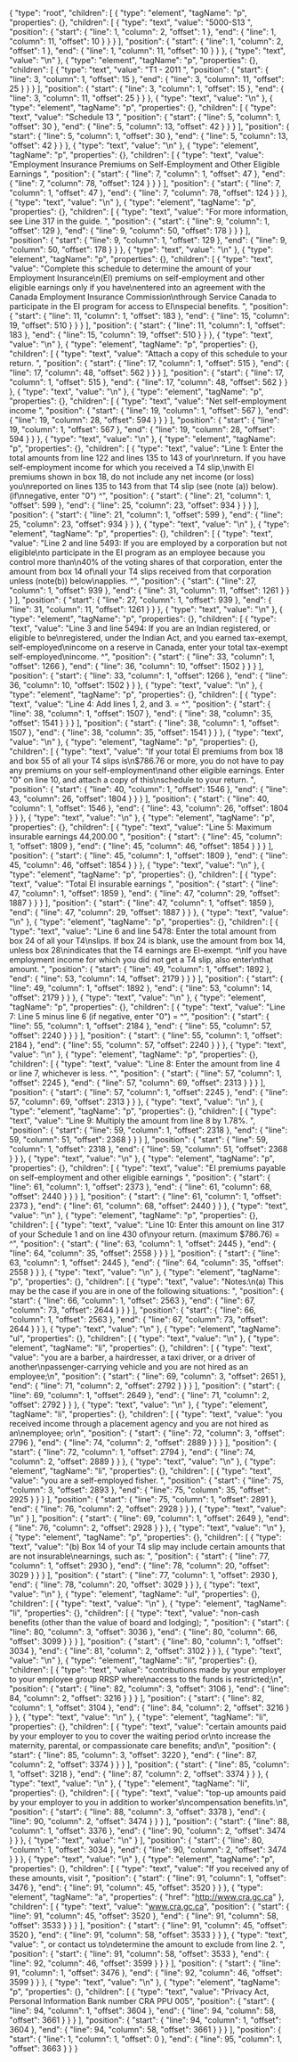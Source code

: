 {
  "type": "root",
  "children": [
    {
      "type": "element",
      "tagName": "p",
      "properties": {},
      "children": [
        {
          "type": "text",
          "value": "5000-S13 ",
          "position": {
            "start": {
              "line": 1,
              "column": 2,
              "offset": 1
            },
            "end": {
              "line": 1,
              "column": 11,
              "offset": 10
            }
          }
        }
      ],
      "position": {
        "start": {
          "line": 1,
          "column": 2,
          "offset": 1
        },
        "end": {
          "line": 1,
          "column": 11,
          "offset": 10
        }
      }
    },
    {
      "type": "text",
      "value": "\n"
    },
    {
      "type": "element",
      "tagName": "p",
      "properties": {},
      "children": [
        {
          "type": "text",
          "value": "T1 - 2011 ",
          "position": {
            "start": {
              "line": 3,
              "column": 1,
              "offset": 15
            },
            "end": {
              "line": 3,
              "column": 11,
              "offset": 25
            }
          }
        }
      ],
      "position": {
        "start": {
          "line": 3,
          "column": 1,
          "offset": 15
        },
        "end": {
          "line": 3,
          "column": 11,
          "offset": 25
        }
      }
    },
    {
      "type": "text",
      "value": "\n"
    },
    {
      "type": "element",
      "tagName": "p",
      "properties": {},
      "children": [
        {
          "type": "text",
          "value": "Schedule 13 ",
          "position": {
            "start": {
              "line": 5,
              "column": 1,
              "offset": 30
            },
            "end": {
              "line": 5,
              "column": 13,
              "offset": 42
            }
          }
        }
      ],
      "position": {
        "start": {
          "line": 5,
          "column": 1,
          "offset": 30
        },
        "end": {
          "line": 5,
          "column": 13,
          "offset": 42
        }
      }
    },
    {
      "type": "text",
      "value": "\n"
    },
    {
      "type": "element",
      "tagName": "p",
      "properties": {},
      "children": [
        {
          "type": "text",
          "value": "Employment Insurance Premiums on Self-Employment and Other Eligible Earnings ",
          "position": {
            "start": {
              "line": 7,
              "column": 1,
              "offset": 47
            },
            "end": {
              "line": 7,
              "column": 78,
              "offset": 124
            }
          }
        }
      ],
      "position": {
        "start": {
          "line": 7,
          "column": 1,
          "offset": 47
        },
        "end": {
          "line": 7,
          "column": 78,
          "offset": 124
        }
      }
    },
    {
      "type": "text",
      "value": "\n"
    },
    {
      "type": "element",
      "tagName": "p",
      "properties": {},
      "children": [
        {
          "type": "text",
          "value": "For more information, see Line 317 in the guide. ",
          "position": {
            "start": {
              "line": 9,
              "column": 1,
              "offset": 129
            },
            "end": {
              "line": 9,
              "column": 50,
              "offset": 178
            }
          }
        }
      ],
      "position": {
        "start": {
          "line": 9,
          "column": 1,
          "offset": 129
        },
        "end": {
          "line": 9,
          "column": 50,
          "offset": 178
        }
      }
    },
    {
      "type": "text",
      "value": "\n"
    },
    {
      "type": "element",
      "tagName": "p",
      "properties": {},
      "children": [
        {
          "type": "text",
          "value": "Complete this schedule to determine the amount of your Employment Insurance\n(EI) premiums on self-employment and other eligible earnings only if you have\nentered into an agreement with the Canada Employment Insurance Commission\nthrough Service Canada to participate in the EI program for access to EI\nspecial benefits. ",
          "position": {
            "start": {
              "line": 11,
              "column": 1,
              "offset": 183
            },
            "end": {
              "line": 15,
              "column": 19,
              "offset": 510
            }
          }
        }
      ],
      "position": {
        "start": {
          "line": 11,
          "column": 1,
          "offset": 183
        },
        "end": {
          "line": 15,
          "column": 19,
          "offset": 510
        }
      }
    },
    {
      "type": "text",
      "value": "\n"
    },
    {
      "type": "element",
      "tagName": "p",
      "properties": {},
      "children": [
        {
          "type": "text",
          "value": "Attach a copy of this schedule to your return. ",
          "position": {
            "start": {
              "line": 17,
              "column": 1,
              "offset": 515
            },
            "end": {
              "line": 17,
              "column": 48,
              "offset": 562
            }
          }
        }
      ],
      "position": {
        "start": {
          "line": 17,
          "column": 1,
          "offset": 515
        },
        "end": {
          "line": 17,
          "column": 48,
          "offset": 562
        }
      }
    },
    {
      "type": "text",
      "value": "\n"
    },
    {
      "type": "element",
      "tagName": "p",
      "properties": {},
      "children": [
        {
          "type": "text",
          "value": "Net self-employment income ",
          "position": {
            "start": {
              "line": 19,
              "column": 1,
              "offset": 567
            },
            "end": {
              "line": 19,
              "column": 28,
              "offset": 594
            }
          }
        }
      ],
      "position": {
        "start": {
          "line": 19,
          "column": 1,
          "offset": 567
        },
        "end": {
          "line": 19,
          "column": 28,
          "offset": 594
        }
      }
    },
    {
      "type": "text",
      "value": "\n"
    },
    {
      "type": "element",
      "tagName": "p",
      "properties": {},
      "children": [
        {
          "type": "text",
          "value": "Line 1: Enter the total amounts from line 122 and lines 135 to 143 of your\nreturn. If you have self-employment income for which you received a T4 slip,\nwith EI premiums shown in box 18, do not include any net income (or loss) you\nreported on lines 135 to 143 from that T4 slip (see (note (a)) below). (if\nnegative, enter \"0\") ^",
          "position": {
            "start": {
              "line": 21,
              "column": 1,
              "offset": 599
            },
            "end": {
              "line": 25,
              "column": 23,
              "offset": 934
            }
          }
        }
      ],
      "position": {
        "start": {
          "line": 21,
          "column": 1,
          "offset": 599
        },
        "end": {
          "line": 25,
          "column": 23,
          "offset": 934
        }
      }
    },
    {
      "type": "text",
      "value": "\n"
    },
    {
      "type": "element",
      "tagName": "p",
      "properties": {},
      "children": [
        {
          "type": "text",
          "value": "Line 2 and line 5493: If you are employed by a corporation but not eligible\nto participate in the EI program as an employee because you control more than\n40% of the voting shares of that corporation, enter the amount from box 14 of\nall your T4 slips received from that corporation unless (note(b)) below\napplies. ^",
          "position": {
            "start": {
              "line": 27,
              "column": 1,
              "offset": 939
            },
            "end": {
              "line": 31,
              "column": 11,
              "offset": 1261
            }
          }
        }
      ],
      "position": {
        "start": {
          "line": 27,
          "column": 1,
          "offset": 939
        },
        "end": {
          "line": 31,
          "column": 11,
          "offset": 1261
        }
      }
    },
    {
      "type": "text",
      "value": "\n"
    },
    {
      "type": "element",
      "tagName": "p",
      "properties": {},
      "children": [
        {
          "type": "text",
          "value": "Line 3 and line 5494: If you are an Indian registered, or eligible to be\nregistered, under the Indian Act, and you earned tax-exempt, self-employed\nincome on a reserve in Canada, enter your total tax-exempt self-employed\nincome. ^",
          "position": {
            "start": {
              "line": 33,
              "column": 1,
              "offset": 1266
            },
            "end": {
              "line": 36,
              "column": 10,
              "offset": 1502
            }
          }
        }
      ],
      "position": {
        "start": {
          "line": 33,
          "column": 1,
          "offset": 1266
        },
        "end": {
          "line": 36,
          "column": 10,
          "offset": 1502
        }
      }
    },
    {
      "type": "text",
      "value": "\n"
    },
    {
      "type": "element",
      "tagName": "p",
      "properties": {},
      "children": [
        {
          "type": "text",
          "value": "Line 4: Add lines 1, 2, and 3. = ^",
          "position": {
            "start": {
              "line": 38,
              "column": 1,
              "offset": 1507
            },
            "end": {
              "line": 38,
              "column": 35,
              "offset": 1541
            }
          }
        }
      ],
      "position": {
        "start": {
          "line": 38,
          "column": 1,
          "offset": 1507
        },
        "end": {
          "line": 38,
          "column": 35,
          "offset": 1541
        }
      }
    },
    {
      "type": "text",
      "value": "\n"
    },
    {
      "type": "element",
      "tagName": "p",
      "properties": {},
      "children": [
        {
          "type": "text",
          "value": "If your total EI premiums from box 18 and box 55 of all your T4 slips is\n$786.76 or more, you do not have to pay any premiums on your self-employment\nand other eligible earnings. Enter \"0\" on line 10, and attach a copy of this\nschedule to your return. ",
          "position": {
            "start": {
              "line": 40,
              "column": 1,
              "offset": 1546
            },
            "end": {
              "line": 43,
              "column": 26,
              "offset": 1804
            }
          }
        }
      ],
      "position": {
        "start": {
          "line": 40,
          "column": 1,
          "offset": 1546
        },
        "end": {
          "line": 43,
          "column": 26,
          "offset": 1804
        }
      }
    },
    {
      "type": "text",
      "value": "\n"
    },
    {
      "type": "element",
      "tagName": "p",
      "properties": {},
      "children": [
        {
          "type": "text",
          "value": "Line 5: Maximum insurable earnings 44,200.00 ",
          "position": {
            "start": {
              "line": 45,
              "column": 1,
              "offset": 1809
            },
            "end": {
              "line": 45,
              "column": 46,
              "offset": 1854
            }
          }
        }
      ],
      "position": {
        "start": {
          "line": 45,
          "column": 1,
          "offset": 1809
        },
        "end": {
          "line": 45,
          "column": 46,
          "offset": 1854
        }
      }
    },
    {
      "type": "text",
      "value": "\n"
    },
    {
      "type": "element",
      "tagName": "p",
      "properties": {},
      "children": [
        {
          "type": "text",
          "value": "Total EI insurable earnings ",
          "position": {
            "start": {
              "line": 47,
              "column": 1,
              "offset": 1859
            },
            "end": {
              "line": 47,
              "column": 29,
              "offset": 1887
            }
          }
        }
      ],
      "position": {
        "start": {
          "line": 47,
          "column": 1,
          "offset": 1859
        },
        "end": {
          "line": 47,
          "column": 29,
          "offset": 1887
        }
      }
    },
    {
      "type": "text",
      "value": "\n"
    },
    {
      "type": "element",
      "tagName": "p",
      "properties": {},
      "children": [
        {
          "type": "text",
          "value": "Line 6 and line 5478: Enter the total amount from box 24 of all your T4\nslips. If box 24 is blank, use the amount from box 14, unless box 28\nindicates that the T4 earnings are EI-exempt. ^\nIf you have employment income for which you did not get a T4 slip, also enter\nthat amount. ",
          "position": {
            "start": {
              "line": 49,
              "column": 1,
              "offset": 1892
            },
            "end": {
              "line": 53,
              "column": 14,
              "offset": 2179
            }
          }
        }
      ],
      "position": {
        "start": {
          "line": 49,
          "column": 1,
          "offset": 1892
        },
        "end": {
          "line": 53,
          "column": 14,
          "offset": 2179
        }
      }
    },
    {
      "type": "text",
      "value": "\n"
    },
    {
      "type": "element",
      "tagName": "p",
      "properties": {},
      "children": [
        {
          "type": "text",
          "value": "Line 7: Line 5 minus line 6 (if negative, enter \"0\") = ^",
          "position": {
            "start": {
              "line": 55,
              "column": 1,
              "offset": 2184
            },
            "end": {
              "line": 55,
              "column": 57,
              "offset": 2240
            }
          }
        }
      ],
      "position": {
        "start": {
          "line": 55,
          "column": 1,
          "offset": 2184
        },
        "end": {
          "line": 55,
          "column": 57,
          "offset": 2240
        }
      }
    },
    {
      "type": "text",
      "value": "\n"
    },
    {
      "type": "element",
      "tagName": "p",
      "properties": {},
      "children": [
        {
          "type": "text",
          "value": "Line 8: Enter the amount from line 4 or line 7, whichever is less. ^",
          "position": {
            "start": {
              "line": 57,
              "column": 1,
              "offset": 2245
            },
            "end": {
              "line": 57,
              "column": 69,
              "offset": 2313
            }
          }
        }
      ],
      "position": {
        "start": {
          "line": 57,
          "column": 1,
          "offset": 2245
        },
        "end": {
          "line": 57,
          "column": 69,
          "offset": 2313
        }
      }
    },
    {
      "type": "text",
      "value": "\n"
    },
    {
      "type": "element",
      "tagName": "p",
      "properties": {},
      "children": [
        {
          "type": "text",
          "value": "Line 9: Multiply the amount from line 8 by 1.78%. ",
          "position": {
            "start": {
              "line": 59,
              "column": 1,
              "offset": 2318
            },
            "end": {
              "line": 59,
              "column": 51,
              "offset": 2368
            }
          }
        }
      ],
      "position": {
        "start": {
          "line": 59,
          "column": 1,
          "offset": 2318
        },
        "end": {
          "line": 59,
          "column": 51,
          "offset": 2368
        }
      }
    },
    {
      "type": "text",
      "value": "\n"
    },
    {
      "type": "element",
      "tagName": "p",
      "properties": {},
      "children": [
        {
          "type": "text",
          "value": "EI premiums payable on self-employment and other eligible earnings ",
          "position": {
            "start": {
              "line": 61,
              "column": 1,
              "offset": 2373
            },
            "end": {
              "line": 61,
              "column": 68,
              "offset": 2440
            }
          }
        }
      ],
      "position": {
        "start": {
          "line": 61,
          "column": 1,
          "offset": 2373
        },
        "end": {
          "line": 61,
          "column": 68,
          "offset": 2440
        }
      }
    },
    {
      "type": "text",
      "value": "\n"
    },
    {
      "type": "element",
      "tagName": "p",
      "properties": {},
      "children": [
        {
          "type": "text",
          "value": "Line 10: Enter this amount on line 317 of your Schedule 1 and on line 430 of\nyour return. (maximum $786.76) = ^",
          "position": {
            "start": {
              "line": 63,
              "column": 1,
              "offset": 2445
            },
            "end": {
              "line": 64,
              "column": 35,
              "offset": 2558
            }
          }
        }
      ],
      "position": {
        "start": {
          "line": 63,
          "column": 1,
          "offset": 2445
        },
        "end": {
          "line": 64,
          "column": 35,
          "offset": 2558
        }
      }
    },
    {
      "type": "text",
      "value": "\n"
    },
    {
      "type": "element",
      "tagName": "p",
      "properties": {},
      "children": [
        {
          "type": "text",
          "value": "Notes:\n(a) This may be the case if you are in one of the following situations: ",
          "position": {
            "start": {
              "line": 66,
              "column": 1,
              "offset": 2563
            },
            "end": {
              "line": 67,
              "column": 73,
              "offset": 2644
            }
          }
        }
      ],
      "position": {
        "start": {
          "line": 66,
          "column": 1,
          "offset": 2563
        },
        "end": {
          "line": 67,
          "column": 73,
          "offset": 2644
        }
      }
    },
    {
      "type": "text",
      "value": "\n"
    },
    {
      "type": "element",
      "tagName": "ul",
      "properties": {},
      "children": [
        {
          "type": "text",
          "value": "\n"
        },
        {
          "type": "element",
          "tagName": "li",
          "properties": {},
          "children": [
            {
              "type": "text",
              "value": "you are a barber, a hairdresser, a taxi driver, or a driver of another\npassenger-carrying vehicle and you are not hired as an employee;\n",
              "position": {
                "start": {
                  "line": 69,
                  "column": 3,
                  "offset": 2651
                },
                "end": {
                  "line": 71,
                  "column": 2,
                  "offset": 2792
                }
              }
            }
          ],
          "position": {
            "start": {
              "line": 69,
              "column": 1,
              "offset": 2649
            },
            "end": {
              "line": 71,
              "column": 2,
              "offset": 2792
            }
          }
        },
        {
          "type": "text",
          "value": "\n"
        },
        {
          "type": "element",
          "tagName": "li",
          "properties": {},
          "children": [
            {
              "type": "text",
              "value": "you received income through a placement agency and you are not hired as an\nemployee; or\n",
              "position": {
                "start": {
                  "line": 72,
                  "column": 3,
                  "offset": 2796
                },
                "end": {
                  "line": 74,
                  "column": 2,
                  "offset": 2889
                }
              }
            }
          ],
          "position": {
            "start": {
              "line": 72,
              "column": 1,
              "offset": 2794
            },
            "end": {
              "line": 74,
              "column": 2,
              "offset": 2889
            }
          }
        },
        {
          "type": "text",
          "value": "\n"
        },
        {
          "type": "element",
          "tagName": "li",
          "properties": {},
          "children": [
            {
              "type": "text",
              "value": "you are a self-employed fisher. ",
              "position": {
                "start": {
                  "line": 75,
                  "column": 3,
                  "offset": 2893
                },
                "end": {
                  "line": 75,
                  "column": 35,
                  "offset": 2925
                }
              }
            }
          ],
          "position": {
            "start": {
              "line": 75,
              "column": 1,
              "offset": 2891
            },
            "end": {
              "line": 76,
              "column": 2,
              "offset": 2928
            }
          }
        },
        {
          "type": "text",
          "value": "\n"
        }
      ],
      "position": {
        "start": {
          "line": 69,
          "column": 1,
          "offset": 2649
        },
        "end": {
          "line": 76,
          "column": 2,
          "offset": 2928
        }
      }
    },
    {
      "type": "text",
      "value": "\n"
    },
    {
      "type": "element",
      "tagName": "p",
      "properties": {},
      "children": [
        {
          "type": "text",
          "value": "(b) Box 14 of your T4 slip may include certain amounts that are not insurable\nearnings, such as: ",
          "position": {
            "start": {
              "line": 77,
              "column": 1,
              "offset": 2930
            },
            "end": {
              "line": 78,
              "column": 20,
              "offset": 3029
            }
          }
        }
      ],
      "position": {
        "start": {
          "line": 77,
          "column": 1,
          "offset": 2930
        },
        "end": {
          "line": 78,
          "column": 20,
          "offset": 3029
        }
      }
    },
    {
      "type": "text",
      "value": "\n"
    },
    {
      "type": "element",
      "tagName": "ul",
      "properties": {},
      "children": [
        {
          "type": "text",
          "value": "\n"
        },
        {
          "type": "element",
          "tagName": "li",
          "properties": {},
          "children": [
            {
              "type": "text",
              "value": "non-cash benefits (other than the value of board and lodging); ",
              "position": {
                "start": {
                  "line": 80,
                  "column": 3,
                  "offset": 3036
                },
                "end": {
                  "line": 80,
                  "column": 66,
                  "offset": 3099
                }
              }
            }
          ],
          "position": {
            "start": {
              "line": 80,
              "column": 1,
              "offset": 3034
            },
            "end": {
              "line": 81,
              "column": 2,
              "offset": 3102
            }
          }
        },
        {
          "type": "text",
          "value": "\n"
        },
        {
          "type": "element",
          "tagName": "li",
          "properties": {},
          "children": [
            {
              "type": "text",
              "value": "contributions made by your employer to your employee group RRSP where\naccess to the funds is restricted;\n",
              "position": {
                "start": {
                  "line": 82,
                  "column": 3,
                  "offset": 3106
                },
                "end": {
                  "line": 84,
                  "column": 2,
                  "offset": 3216
                }
              }
            }
          ],
          "position": {
            "start": {
              "line": 82,
              "column": 1,
              "offset": 3104
            },
            "end": {
              "line": 84,
              "column": 2,
              "offset": 3216
            }
          }
        },
        {
          "type": "text",
          "value": "\n"
        },
        {
          "type": "element",
          "tagName": "li",
          "properties": {},
          "children": [
            {
              "type": "text",
              "value": "certain amounts paid by your employer to you to cover the waiting period or\nto increase the maternity, parental, or compassionate care benefits; and\n",
              "position": {
                "start": {
                  "line": 85,
                  "column": 3,
                  "offset": 3220
                },
                "end": {
                  "line": 87,
                  "column": 2,
                  "offset": 3374
                }
              }
            }
          ],
          "position": {
            "start": {
              "line": 85,
              "column": 1,
              "offset": 3218
            },
            "end": {
              "line": 87,
              "column": 2,
              "offset": 3374
            }
          }
        },
        {
          "type": "text",
          "value": "\n"
        },
        {
          "type": "element",
          "tagName": "li",
          "properties": {},
          "children": [
            {
              "type": "text",
              "value": "top-up amounts paid by your employer to you in addition to worker's\ncompensation benefits.\n",
              "position": {
                "start": {
                  "line": 88,
                  "column": 3,
                  "offset": 3378
                },
                "end": {
                  "line": 90,
                  "column": 2,
                  "offset": 3474
                }
              }
            }
          ],
          "position": {
            "start": {
              "line": 88,
              "column": 1,
              "offset": 3376
            },
            "end": {
              "line": 90,
              "column": 2,
              "offset": 3474
            }
          }
        },
        {
          "type": "text",
          "value": "\n"
        }
      ],
      "position": {
        "start": {
          "line": 80,
          "column": 1,
          "offset": 3034
        },
        "end": {
          "line": 90,
          "column": 2,
          "offset": 3474
        }
      }
    },
    {
      "type": "text",
      "value": "\n"
    },
    {
      "type": "element",
      "tagName": "p",
      "properties": {},
      "children": [
        {
          "type": "text",
          "value": "If you received any of these amounts, visit ",
          "position": {
            "start": {
              "line": 91,
              "column": 1,
              "offset": 3476
            },
            "end": {
              "line": 91,
              "column": 45,
              "offset": 3520
            }
          }
        },
        {
          "type": "element",
          "tagName": "a",
          "properties": {
            "href": "http://www.cra.gc.ca"
          },
          "children": [
            {
              "type": "text",
              "value": "www.cra.gc.ca",
              "position": {
                "start": {
                  "line": 91,
                  "column": 45,
                  "offset": 3520
                },
                "end": {
                  "line": 91,
                  "column": 58,
                  "offset": 3533
                }
              }
            }
          ],
          "position": {
            "start": {
              "line": 91,
              "column": 45,
              "offset": 3520
            },
            "end": {
              "line": 91,
              "column": 58,
              "offset": 3533
            }
          }
        },
        {
          "type": "text",
          "value": ", or contact us to\ndetermine the amount to exclude from line 2. ",
          "position": {
            "start": {
              "line": 91,
              "column": 58,
              "offset": 3533
            },
            "end": {
              "line": 92,
              "column": 46,
              "offset": 3599
            }
          }
        }
      ],
      "position": {
        "start": {
          "line": 91,
          "column": 1,
          "offset": 3476
        },
        "end": {
          "line": 92,
          "column": 46,
          "offset": 3599
        }
      }
    },
    {
      "type": "text",
      "value": "\n"
    },
    {
      "type": "element",
      "tagName": "p",
      "properties": {},
      "children": [
        {
          "type": "text",
          "value": "Privacy Act, Personal Information Bank number CRA PPU 005",
          "position": {
            "start": {
              "line": 94,
              "column": 1,
              "offset": 3604
            },
            "end": {
              "line": 94,
              "column": 58,
              "offset": 3661
            }
          }
        }
      ],
      "position": {
        "start": {
          "line": 94,
          "column": 1,
          "offset": 3604
        },
        "end": {
          "line": 94,
          "column": 58,
          "offset": 3661
        }
      }
    }
  ],
  "position": {
    "start": {
      "line": 1,
      "column": 1,
      "offset": 0
    },
    "end": {
      "line": 95,
      "column": 1,
      "offset": 3663
    }
  }
}
